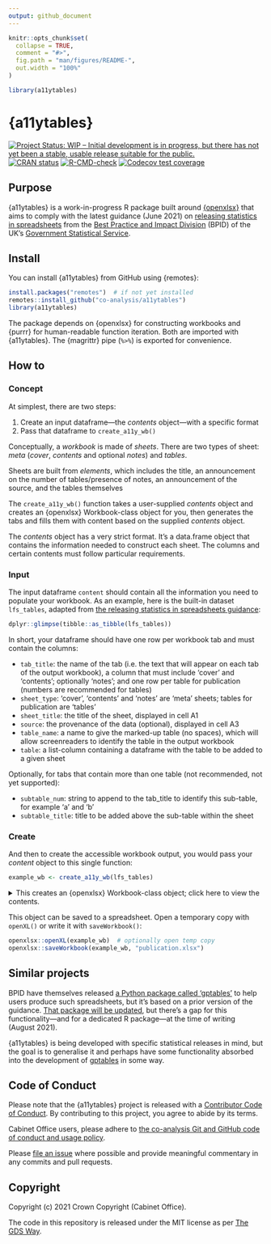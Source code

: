 ```yaml
---
output: github_document
---
```


<!-- README.md is generated from README.Rmd. Please edit that file -->

```r
knitr::opts_chunk$set(
  collapse = TRUE,
  comment = "#>",
  fig.path = "man/figures/README-",
  out.width = "100%"
)

library(a11ytables)
```

# {a11ytables}

<!-- badges: start -->
[![Project Status: WIP – Initial development is in progress, but there has not yet been a stable, usable release suitable for the public.](https://www.repostatus.org/badges/latest/wip.svg)](https://www.repostatus.org/#wip)
[![CRAN
status](https://www.r-pkg.org/badges/version/a11ytables)](https://CRAN.R-project.org/package=a11ytables)
[![R-CMD-check](https://github.com/co-analysis/a11ytables/workflows/R-CMD-check/badge.svg)](https://github.com/co-analysis/a11ytables/actions)
[![Codecov test
coverage](https://codecov.io/gh/co-analysis/a11ytables/branch/main/graph/badge.svg)](https://codecov.io/gh/co-analysis/a11ytables?branch=main)
<!-- badges: end -->

## Purpose

{a11ytables} is a work-in-progress R package built around [{openxlsx}](https://ycphs.github.io/openxlsx/) that aims to comply with the latest guidance (June 2021) on [releasing statistics in spreadsheets](https://gss.civilservice.gov.uk/policy-store/releasing-statistics-in-spreadsheets/) from the [Best Practice and Impact Division](https://github.com/best-practice-and-impact?language=html) (BPID) of the UK's [Government Statistical Service](https://gss.civilservice.gov.uk/).

## Install

You can install {a11ytables} from GitHub using {remotes}:

```r
install.packages("remotes")  # if not yet installed
remotes::install_github("co-analysis/a11ytables")
library(a11ytables)
```

The package depends on {openxlsx} for constructing workbooks and {purrr} for human-readable function iteration. Both are imported with {a11ytables}. The {magrittr} pipe (`%>%`) is exported for convenience.

## How to

### Concept

At simplest, there are two steps:

1. Create an input dataframe---the _contents_ object---with a specific format
2. Pass that dataframe to `create_a11y_wb()`

Conceptually, a _workbook_ is made of _sheets_. There are two types of sheet: _meta_ (_cover_, _contents_ and optional _notes_) and _tables_. 

Sheets are built from _elements_, which includes the title, an announcement on the number of tables/presence of notes, an announcement of the source, and the tables themselves

The `create_a11y_wb()` function takes a user-supplied _contents_ object and creates an {openxlsx} Workbook-class object for you, then generates the tabs and fills them with content based on the supplied _contents_ object.

The _contents_ object has a very strict format. It's a data.frame object that contains the information needed to construct each sheet. The columns and certain contents must follow particular requirements. 

### Input

The input dataframe `content` should contain all the information you need to populate your workbook. As an example, here is the built-in dataset `lfs_tables`, adapted from [the releasing statistics in spreadsheets guidance](https://gss.civilservice.gov.uk/policy-store/releasing-statistics-in-spreadsheets/):

```r
dplyr::glimpse(tibble::as_tibble(lfs_tables))
```

In short, your dataframe should have one row per workbook tab and must contain the columns:

* `tab_title`: the name of the tab (i.e. the text that will appear on each tab of the output workbook), a column that must include 'cover' and 'contents'; optionally 'notes'; and one row per table for publication (numbers are recommended for tables)
* `sheet_type`: 'cover', 'contents' and 'notes' are 'meta' sheets; tables for publication are 'tables'
* `sheet_title`: the title of the sheet, displayed in cell A1
* `source`: the provenance of the data (optional), displayed in cell A3
* `table_name`: a name to give the marked-up table (no spaces), which will allow screenreaders to identify the table in the output workbook
* `table`: a list-column containing a dataframe with the table to be added to  a given sheet

Optionally, for tabs that contain more than one table (not recommended, not yet supported):

* `subtable_num`: string to append to the tab_title to identify this sub-table, for example 'a' and 'b'
* `subtable_title`: title to be added above the sub-table within the sheet

### Create

And then to create the accessible workbook output, you would pass your _content_ object to this single function:

```r
example_wb <- create_a11y_wb(lfs_tables)
```

<details><summary>This creates an {openxlsx} Workbook-class object; click here to view the contents.</summary>
```r
example_wb
```
</details>
<p>

This object can be saved to a spreadsheet. Open a temporary copy with `openXL()` or write it with `saveWorkbook()`:

```r
openxlsx::openXL(example_wb)  # optionally open temp copy
openxlsx::saveWorkbook(example_wb, "publication.xlsx")
```

## Similar projects

BPID have themselves released [a Python package called 'gptables'](https://github.com/best-practice-and-impact/gptables) to help users produce such spreadsheets, but it's based on a prior version of the guidance. [That package will be updated](https://github.com/best-practice-and-impact/gptables/issues/145), but there's a gap for this functionality—and for a dedicated R package—at the time of writing (August 2021).

{a11ytables} is being developed with specific statistical releases in mind, but the goal is to generalise it and perhaps have some functionality absorbed into the development of [gptables](https://github.com/best-practice-and-impact/gptables) in some way.

## Code of Conduct

Please note that the {a11ytables} project is released with a [Contributor Code of Conduct](https://contributor-covenant.org/version/2/0/CODE_OF_CONDUCT.html). By contributing to this project, you agree to abide by its terms.

Cabinet Office users, please adhere to [the co-analysis Git and GitHub code of conduct and usage policy](https://docs.google.com/document/d/1CuNgKla1BwSVOmGkPmsq0S-OM4emP-iXrgnm7EeILWM/edit?usp=sharing).

Please [file an issue](https://github.com/co-analysis/csstatsbulletin/issues) where possible and provide meaningful commentary in any commits and pull requests.

## Copyright

Copyright (c) 2021 Crown Copyright (Cabinet Office).

The code in this repository is released under the MIT license as per [The GDS Way](https://gds-way.cloudapps.digital/manuals/licensing.html#use-mit).
